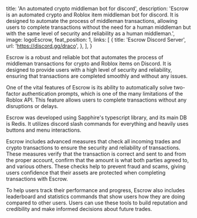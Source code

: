 
  title: 'An automated crypto middleman bot for discord',
  description:
    'Escrow is an automated crypto and Roblox item middleman bot for discord. It is designed to automate the process of middleman transactions, allowing users to complete transactions without the need for a human middleman but with the same level of security and reliability as a human middleman.',
  image: logoEscrow,
  feat_position: 1,
  links: [
    {
      title: 'Escrow Discord Server',
      url: 'https://discord.gg/draco',
    },
  ],
}


Escrow is a robust and reliable bot that automates the process of middleman transactions for crypto and Roblox items on Discord. It is designed to provide users with a high level of security and reliability, ensuring that transactions are completed smoothly and without any issues.

One of the vital features of Escrow is its ability to automatically solve two-factor authentication prompts, which is one of the many limitations of the Roblox API. This feature allows users to complete transactions without any disruptions or delays.

Escrow was developed using Sapphire's typescript library, and its main DB is Redis. It utilizes discord slash commands for everything and heavily uses buttons and menu interactions.

Escrow includes advanced measures that check all incoming trades and crypto transactions to ensure the security and reliability of transactions. These measures verify that the transaction is correct and sent to and from the proper account, confirm that the amount is what both parties agreed to, and various others. These checks help to prevent fraud and scams, giving users confidence that their assets are protected when completing transactions with Escrow.

To help users track their performance and progress, Escrow also includes leaderboard and statistics commands that show users how they are doing compared to other users. Users can use these tools to build reputation and credibility and make informed decisions about future trades.
